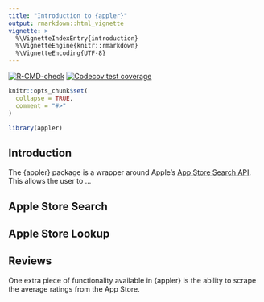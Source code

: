```yaml
---
title: "Introduction to {appler}"
output: rmarkdown::html_vignette
vignette: >
  %\VignetteIndexEntry{introduction}
  %\VignetteEngine{knitr::rmarkdown}
  %\VignetteEncoding{UTF-8}
---
```


<!-- badges: start -->
[![R-CMD-check](https://github.com/ashbaldry/appler/workflows/R-CMD-check/badge.svg)](https://github.com/ashbaldry/appler/actions)
[![Codecov test coverage](https://codecov.io/gh/ashbaldry/appler/branch/main/graph/badge.svg)](https://app.codecov.io/gh/ashbaldry/appler?branch=main)
<!-- badges: end -->

```r
knitr::opts_chunk$set(
  collapse = TRUE,
  comment = "#>"
)
```

```r
library(appler)
```

## Introduction

The {appler} package is a wrapper around Apple's [App Store Search API](https://performance-partners.apple.com/search-api). This allows the user to ...

## Apple Store Search

## Apple Store Lookup

## Reviews

One extra piece of functionality available in {appler} is the ability to scrape the average ratings from
the App Store.

```r
```
